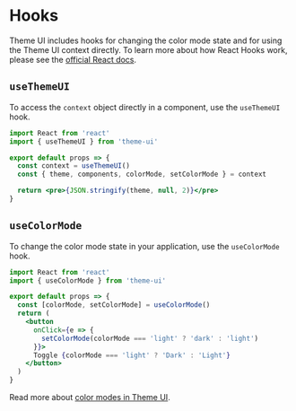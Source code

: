 
# Hooks

Theme UI includes hooks for changing the color mode state and for using the Theme UI context directly.
To learn more about how React Hooks work, please see the [official React docs](https://reactjs.org/docs/hooks-intro.html).

## `useThemeUI`

To access the `context` object directly in a component, use the `useThemeUI` hook.

```jsx
import React from 'react'
import { useThemeUI } from 'theme-ui'

export default props => {
  const context = useThemeUI()
  const { theme, components, colorMode, setColorMode } = context

  return <pre>{JSON.stringify(theme, null, 2)}</pre>
}
```

## `useColorMode`

To change the color mode state in your application, use the `useColorMode` hook.

```jsx
import React from 'react'
import { useColorMode } from 'theme-ui'

export default props => {
  const [colorMode, setColorMode] = useColorMode()
  return (
    <button
      onClick={e => {
        setColorMode(colorMode === 'light' ? 'dark' : 'light')
      }}>
      Toggle {colorMode === 'light' ? 'Dark' : 'Light'}
    </button>
  )
}
```

Read more about [color modes in Theme UI](/color-modes).
